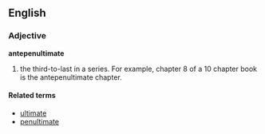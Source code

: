 ==English==
===Adjective===
'''antepenultimate'''

# the third-to-last in a series. For example, chapter 8 of a 10 chapter book is the antepenultimate chapter.

====Related terms====
*[[ultimate]]
*[[penultimate]]